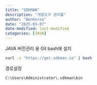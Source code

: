 ```yaml
---
title: "SDKMAN"
description: "개발도구 관리툴"
author: "BenKorea"
date: "2025-03-07"
date-modified: last-modified
categories: [JAVA]
---
```


JAVA 버전관리 용
Git bash에 설치

```bash
curl -s "https://get.sdkman.io" | bash
```

경로설정
```path
C:\Users\Administrator\.sdkman\bin
```
